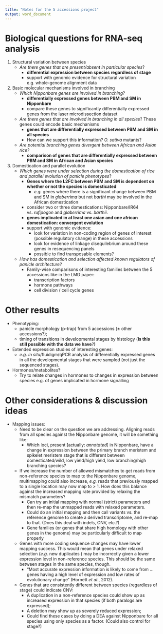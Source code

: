 ```yaml
---
title: "Notes for the 5 accessions project"
output: word_document
---
```


# Biological questions for RNA-seq analysis

1. Structural variation between species
    * *Are there genes that are present/absent in particular species*?
        * **differential expression between species regardless of stage**
        * support with genomic evidence for structural variation e.g. whole-genome alignment data

2. Basic molecular mechanisms involved in branching
    * *Which Nipponbare genes are involved in branching*?
        - **differentially expressed genes between PBM and SM in Nipponbare**
        - compare these genes to significantly differentially expressed genes from the laser microdissection dataset
    * *Are there genes that are involved in branching in all species*? These genes could encode basic mechanisms
        * **genes that are differentially expressed between PBM and SM in all species**
        * How can we support this information? *O. sativa* mutants?
    * *Are potential branching genes divergent between African and Asian rice?*
        * **comparison of genes that are differentially expressed between PBM and SM in African and Asian species**

3. Domestication and parallel evolution
    * *Which genes were under selection during the domestication of rice and parallel evolution of panicle phenotypes*?
        * **Genes where the L2FC between PBM and SM is dependent on whether or not the species is domesticated**
            * *e.g.* genes where there is a significant change between PBM and SM in *glaberrima* but not *barthi* may be involved in the African domestication
        * consider two or three domestications: Nipponbare/IR64 vs. *rufipogon* and *glaberrima* vs. *barthii*.
        * **genes implicated in at least one asian and one african domestication: convergent evolution**
        * support with genomic evidence:
            * look for variation in non-coding region of genes of interest (possible regulatory change) in these accessions
            * look for evidence of linkage disequilebrium around these genes in resequencing panels
            * possible to find transposable elements?
    * *How has domestication and selection affected known regulators of panicle architecture*?
        * Family-wise comparisons of interesting families between the 5 accessions like in the LMD paper:
            * transcription factors
            * hormone pathways
            * cell division / cell cycle genes

# Other results

* Phenotyping:
    * panicle morphology (p-trap) from 5 accessions (± other accessions?);
    * timing of transitions in developmental stages by histology (**is this still possible with the data we have**?)
* Extended expression studies of interesting genes:
    * *e.g.* *in situ*/fluidigm/qPCR analysis of differentially expressed genes in all the developmental stages that were sampled (not just the sequenced stages).
* Hormones/metabolites?
    * Try to relate changes in hormones to changes in expression between species e.g. of genes implicated in hormone signalling
    
# Other considerations & discussion ideas

* Mapping issues:
    * Need to be clear on the question we are addressing. Aligning reads from all species against the Nipponbare genome, it will be something like:
        * Which loci, present [actually: *annotated*] in Nipponbare, have a change in expression between the primary branch meristem and spikelet meristem stage that is different between domesticated/wild, low yield/high yield, low branching/high branching species?
    * If we increase the number of allowed mismatches to get reads from non-reference species to map to the Nipponbare genome, multimapping could also increase, *e.g.* reads that previously mapped to a single location may now map to > 1. How does this balance against the increased mapping rate provided by relaxing the mismatch parameters?
        * Can try an initial mapping with normal (strict) parameters and then re-map the unmapped reads with relaxed parameters.
        * Could do an initial mapping and then call variants vs. the reference genome to create a derived transcriptome, and re-map to that. (Does this deal with indels, CNV, etc.?)
        * Gene families (or genes that share high homology with other genes in the genome) may be particularly difficult to map properly
    * Genes with more coding sequence changes may have lower mapping success. This would mean that genes under relaxed selection (*e.g.* new duplicates ) may be incorrectly given a lower expression level in non-reference species. This should be the same between stages in the same species, though.
        * "Most accurate expression information is likely to come from ... genes having a high level of expression and low rates of evolutionary change" (Hornett *et al*., 2012).
    * Genes that are consistently different between species (regardless of stage) could indicate CNV:
        * A duplication in a non-reference species could show up as increased expression in that species (if both paralogs are expressed);
        * A deletion may show up as severely reduced expression;
        * Could find these cases by doing a DEA against Nipponbare for all species using only species as a factor. (Could also control for stage?)